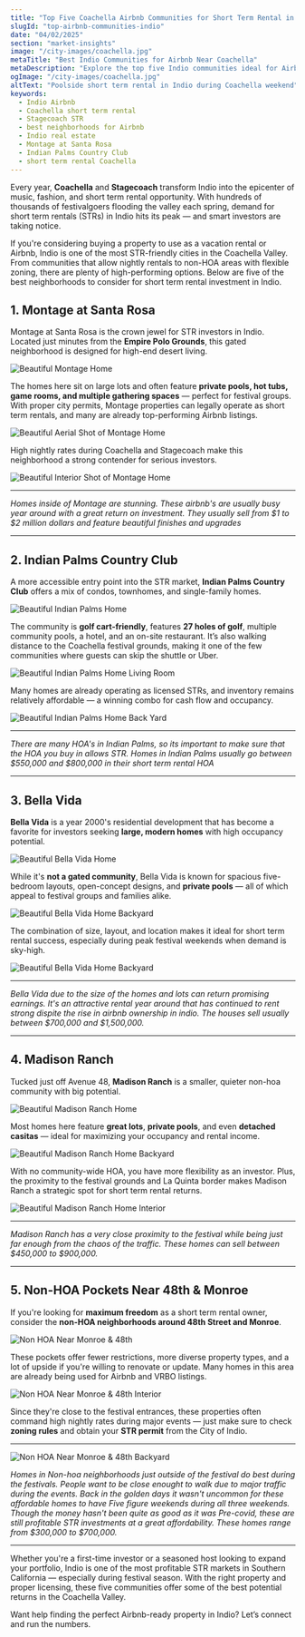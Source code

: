 ```yaml
---
title: "Top Five Coachella Airbnb Communities for Short Term Rental in Indio"
slugId: "top-airbnb-communities-indio"
date: "04/02/2025"
section: "market-insights"
image: "/city-images/coachella.jpg"
metaTitle: "Best Indio Communities for Airbnb Near Coachella"
metaDescription: "Explore the top five Indio communities ideal for Airbnb investment during Coachella and Stagecoach festivals. Discover STR-friendly neighborhoods and how to maximize returns."
ogImage: "/city-images/coachella.jpg"
altText: "Poolside short term rental in Indio during Coachella weekend"
keywords:
  - Indio Airbnb
  - Coachella short term rental
  - Stagecoach STR
  - best neighborhoods for Airbnb
  - Indio real estate
  - Montage at Santa Rosa
  - Indian Palms Country Club
  - short term rental Coachella
---
```


Every year, **Coachella** and **Stagecoach** transform Indio into the epicenter of music, fashion, and short term rental opportunity. With hundreds of thousands of festivalgoers flooding the valley each spring, demand for short term rentals (STRs) in Indio hits its peak — and smart investors are taking notice.

If you're considering buying a property to use as a vacation rental or Airbnb, Indio is one of the most STR-friendly cities in the Coachella Valley. From communities that allow nightly rentals to non-HOA areas with flexible zoning, there are plenty of high-performing options. Below are five of the best neighborhoods to consider for short term rental investment in Indio.

## 1. Montage at Santa Rosa

Montage at Santa Rosa is the crown jewel for STR investors in Indio. Located just minutes from the **Empire Polo Grounds**, this gated neighborhood is designed for high-end desert living.

![Beautiful Montage Home](https://cdn.resize.sparkplatform.com/gps/1600x1200/true/20221101221623595259000000-o.jpg)

The homes here sit on large lots and often feature **private pools, hot tubs, game rooms, and multiple gathering spaces** — perfect for festival groups. With proper city permits, Montage properties can legally operate as short term rentals, and many are already top-performing Airbnb listings. 

![Beautiful Aerial Shot of Montage Home](https://cdn.resize.sparkplatform.com/gps/1600x1200/true/20221101221654860427000000-o.jpg)

High nightly rates during Coachella and Stagecoach make this neighborhood a strong contender for serious investors.

![Beautiful Interior Shot of Montage Home](https://cdn.resize.sparkplatform.com/gps/1600x1200/true/20221101221817981610000000-o.jpg)

---

*Homes inside of Montage are stunning. These airbnb's are usually busy year around with a great return on investment. They usually sell from $1 to $2 million dollars and feature beautiful finishes and upgrades*

---

## 2. Indian Palms Country Club

A more accessible entry point into the STR market, **Indian Palms Country Club** offers a mix of condos, townhomes, and single-family homes. 

![Beautiful Indian Palms Home](https://cdn.resize.sparkplatform.com/gps/1600x1200/true/20230429145636519279000000-o.jpg)

The community is **golf cart-friendly**, features **27 holes of golf**, multiple community pools, a hotel, and an on-site restaurant. It’s also walking distance to the Coachella festival grounds, making it one of the few communities where guests can skip the shuttle or Uber.

![Beautiful Indian Palms Home Living Room](https://cdn.resize.sparkplatform.com/gps/1600x1200/true/20230429150820535332000000-o.jpg)

Many homes are already operating as licensed STRs, and inventory remains relatively affordable — a winning combo for cash flow and occupancy.

![Beautiful Indian Palms Home Back Yard](https://cdn.resize.sparkplatform.com/gps/1600x1200/true/20230429151111312728000000-o.jpg)

---

*There are many HOA's in Indian Palms, so its important to make sure that the HOA you buy in allows STR. Homes in Indian Palms usually go between $550,000 and $800,000 in their short term rental HOA*

---

## 3. Bella Vida

**Bella Vida** is a year 2000's residential development that has become a favorite for investors seeking **large, modern homes** with high occupancy potential.

![Beautiful Bella Vida Home](https://cdn.resize.sparkplatform.com/gps/1600x1200/true/20220519015631917340000000-o.jpg)

While it's **not a gated community**, Bella Vida is known for spacious five-bedroom layouts, open-concept designs, and **private pools** — all of which appeal to festival groups and families alike.

![Beautiful Bella Vida Home Backyard](https://cdn.resize.sparkplatform.com/gps/1600x1200/true/20220519015754372939000000-o.jpg)

The combination of size, layout, and location makes it ideal for short term rental success, especially during peak festival weekends when demand is sky-high.

![Beautiful Bella Vida Home Backyard](https://cdn.resize.sparkplatform.com/gps/1600x1200/true/20220519015631135227000000-o.jpg)

---

*Bella Vida due to the size of the homes and lots can return promising earnings. It's an attractive rental year around that has continued to rent strong dispite the rise in airbnb ownership in indio. The houses sell usually between $700,000 and $1,500,000.*

---

## 4. Madison Ranch

Tucked just off Avenue 48, **Madison Ranch** is a smaller, quieter non-hoa community with big potential. 

![Beautiful Madison Ranch Home](https://media.crmls.org/mediaz/a0d8e115-56ed-4bf7-89bc-48920b85b65e.jpg)

Most homes here feature **great lots**, **private pools**, and even **detached casitas** — ideal for maximizing your occupancy and rental income. 

![Beautiful Madison Ranch Home Backyard](https://media.crmls.org/mediaz/ab9aaea7-10b7-4a7c-b28b-41fbee7c27bb.jpg)

With no community-wide HOA, you have more flexibility as an investor. Plus, the proximity to the festival grounds and La Quinta border makes Madison Ranch a strategic spot for short term rental returns.

![Beautiful Madison Ranch Home Interior](https://media.crmls.org/mediaz/98864765-d794-46f5-b0ae-b9e85591e7d9.jpg)

---

*Madison Ranch has a very close proximity to the festival while being just far enough from the chaos of the traffic. These homes can sell between $450,000 to $900,000.*

---

## 5. Non-HOA Pockets Near 48th & Monroe

If you're looking for **maximum freedom** as a short term rental owner, consider the **non-HOA neighborhoods around 48th Street and Monroe**.

![Non HOA Near Monroe & 48th](https://cdn.resize.sparkplatform.com/gps/1600x1200/true/20220422172010504673000000-o.jpg)

These pockets offer fewer restrictions, more diverse property types, and a lot of upside if you're willing to renovate or update. Many homes in this area are already being used for Airbnb and VRBO listings.

![Non HOA Near Monroe & 48th Interior](https://cdn.resize.sparkplatform.com/gps/1600x1200/true/20220422171635987003000000-o.jpg)

Since they're close to the festival entrances, these properties often command high nightly rates during major events — just make sure to check **zoning rules** and obtain your **STR permit** from the City of Indio.

---

![Non HOA Near Monroe & 48th Backyard](https://cdn.resize.sparkplatform.com/gps/1600x1200/true/20220422170212223187000000-o.jpg)

*Homes in Non-hoa neighborhoods just outside of the festival do best during the festivals. People want to be close enought to walk due to major traffic during the events. Back in the golden days it wasn't uncommon for these affordable homes to have Five figure weekends during all three weekends. Though the money hasn't been quite as good as it was Pre-covid, these are still profitable STR investments at a great affordability. These homes range from $300,000 to $700,000.*

---


Whether you're a first-time investor or a seasoned host looking to expand your portfolio, Indio is one of the most profitable STR markets in Southern California — especially during festival season. With the right property and proper licensing, these five communities offer some of the best potential returns in the Coachella Valley.

Want help finding the perfect Airbnb-ready property in Indio? Let’s connect and run the numbers.
